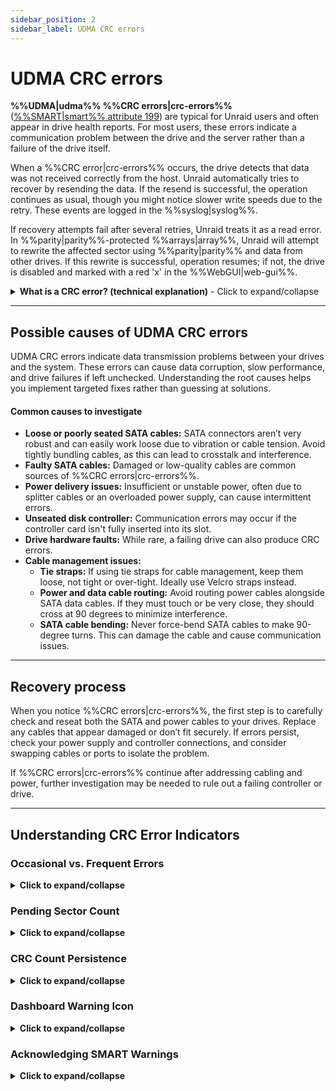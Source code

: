 ```yaml
---
sidebar_position: 2
sidebar_label: UDMA CRC errors
---
```


# UDMA CRC errors

**%%UDMA|udma%% %%CRC errors|crc-errors%%** ([%%SMART|smart%% attribute 199](../../system-administration/monitor-performance/smart-reports-and-disk-health.mdx)) are typical for Unraid users and often appear in drive health reports. For most users, these errors indicate a communication problem between the drive and the server rather than a failure of the drive itself.

When a %%CRC error|crc-errors%% occurs, the drive detects that data was not received correctly from the host. Unraid automatically tries to recover by resending the data. If the resend is successful, the operation continues as usual, though you might notice slower write speeds due to the retry. These events are logged in the %%syslog|syslog%%.

If recovery attempts fail after several retries, Unraid treats it as a read error. In %%parity|parity%%-protected %%arrays|array%%, Unraid will attempt to rewrite the affected sector using %%parity|parity%% and data from other drives. If this rewrite is successful, operation resumes; if not, the drive is disabled and marked with a red 'x' in the %%WebGUI|web-gui%%.

<details>
  <summary><strong>What is a CRC error? (technical explanation)</strong> - Click to expand/collapse</summary>

  A **%%cyclic redundancy check (CRC)|crc%%** is a mathematical checksum that detects accidental changes to raw data during transmission. In the context of %%UDMA|udma%% (ultra direct memory access), %%CRC errors|crc-errors%% mean the data sent between your drive and controller failed this integrity check. This usually indicates a physical communication issue - such as a loose or faulty cable - rather than a problem with the drive's platters or flash memory.

</details>

---

## Possible causes of UDMA CRC errors

UDMA CRC errors indicate data transmission problems between your drives and the system. These errors can cause data corruption, slow performance, and drive failures if left unchecked. Understanding the root causes helps you implement targeted fixes rather than guessing at solutions.

<h4>Common causes to investigate</h4>

- **Loose or poorly seated SATA cables:** SATA connectors aren’t very robust and can easily work loose due to vibration or cable tension. Avoid tightly bundling cables, as this can lead to crosstalk and interference.
- **Faulty SATA cables:** Damaged or low-quality cables are common sources of %%CRC errors|crc-errors%%.
- **Power delivery issues:** Insufficient or unstable power, often due to splitter cables or an overloaded power supply, can cause intermittent errors.
- **Unseated disk controller:** Communication errors may occur if the controller card isn't fully inserted into its slot.
- **Drive hardware faults:** While rare, a failing drive can also produce CRC errors.
- **Cable management issues:**
  - **Tie straps:** If using tie straps for cable management, keep them loose, not tight or over-tight. Ideally use Velcro straps instead.
  - **Power and data cable routing:** Avoid routing power cables alongside SATA data cables. If they must touch or be very close, they should cross at 90 degrees to minimize interference.
  - **SATA cable bending:** Never force-bend SATA cables to make 90-degree turns. This can damage the cable and cause communication issues.

---

## Recovery process

When you notice %%CRC errors|crc-errors%%, the first step is to carefully check and reseat both the SATA and power cables to your drives. Replace any cables that appear damaged or don’t fit securely. If errors persist, check your power supply and controller connections, and consider swapping cables or ports to isolate the problem.

If %%CRC errors|crc-errors%% continue after addressing cabling and power, further investigation may be needed to rule out a failing controller or drive.

---

## Understanding CRC Error Indicators

### Occasional vs. Frequent Errors

<details>
  <summary><strong>Click to expand/collapse</strong></summary>

  Understanding the frequency and pattern of %%CRC errors|crc-errors%% helps you determine the urgency of your response. Not all errors require immediate action, but patterns can reveal underlying problems that need attention.

  <h4>Occasional errors (low concern)</h4>
  A few %%CRC errors|crc-errors%% over weeks or months are typically not a concern. These isolated incidents may be caused by temporary power fluctuations, cable movement during maintenance, or other transient issues that resolve themselves.

  <h4>Frequent errors (high concern)</h4>
  %%CRC errors|crc-errors%% occurring daily or weekly, or rapidly increasing error counts, indicate a persistent problem that needs immediate investigation. This pattern often points to hardware issues like loose connections, failing cables, or power supply problems that will only worsen over time.

  <h4>When to take action</h4>
  Investigate immediately if errors are frequent or increasing. Check your cabling and power setup for intermittent issues, and monitor error rates to identify worsening conditions. Consider preventive maintenance if errors persist, as these problems rarely resolve on their own and can lead to more serious failures.

</details>

### Pending Sector Count

<details>
  <summary><strong>Click to expand/collapse</strong></summary>

  The **Current Pending Sector Count** ([%%SMART|smart%% attribute 197](../../system-administration/monitor-performance/smart-reports-and-disk-health.mdx)) is a critical indicator that often appears alongside %%CRC errors|crc-errors%%. This combination signals a serious problem that requires immediate attention and careful monitoring.

  Pending sectors indicate unreliable disk areas that may not be readable when accessed. These are sectors that have experienced read errors and are now marked as potentially problematic by the drive's firmware. When pending sectors appear alongside %%CRC errors|crc-errors%%, it suggests that communication problems are causing physical damage to the drive's ability to store and retrieve data reliably.

  <h4>Why this combination is dangerous</h4>
  %%CRC errors|crc-errors%% indicate communication issues between the drive and controller, while pending sectors show that some areas of the disk are becoming unreliable. Together, they create a high-risk situation where your data protection may be compromised. If another drive fails while this one has pending sectors, your ability to recover data could be severely limited, potentially jeopardizing [data recovery](../../troubleshooting/common-issues/data-recovery.mdx) efforts.

  When you see this combination, you should:

  - **Immediately** backup any critical data that isn't already protected.
  - Check the drive's health using extended %%SMART|smart%% tests, and consider drive replacement if pending sectors continue to increase.
  - Monitor the situation closely for additional warning signs, and be prepared to rebuild your array if the drive becomes unreliable.

</details>

### CRC Count Persistence

<details>
  <summary><strong>Click to expand/collapse</strong></summary>

  The %%CRC errors|crc-errors%% count in your drive's [%%SMART|smart%% data](../../system-administration/monitor-performance/smart-reports-and-disk-health.mdx) never resets - it only increases.

  This cumulative nature means:

  - The count represents the total lifetime errors for that drive
  - Monitor the rate of increase to identify worsening conditions
  - Once an error occurs, it's permanently recorded
  - Use the count to schedule preventive maintenance before problems escalate

  Don't panic if you see a few CRC errors, but do track the rate of increase. A sudden spike in errors often indicates a new problem that needs immediate attention.

</details>

### Dashboard Warning Icon

<details>
  <summary><strong>Click to expand/collapse</strong></summary>

  When Unraid detects a %%CRC error|crc-errors%%, the **Dashboard** displays a warning icon next to the affected drive. This is a %%SMART|smart%% warning that should prompt you to review and address the issue.

  <h4>Why this matters</h4>

  - Early warning system for potential hardware issues
  - Helps prevent data loss by catching problems early
  - Indicates when preventive maintenance is needed
  - Part of Unraid's proactive monitoring system

  Click the warning icon to view detailed %%SMART|smart%% information and acknowledge the warning.

</details>

### Acknowledging SMART Warnings

<details>
  <summary><strong>Click to expand/collapse</strong></summary>

  To acknowledge and clear SMART warnings:

  1. Click the **orange warning icon** next to the affected drive
  2. Select **Acknowledge** from the options menu
  3. Confirm the action if prompted
  4. The icon will turn **green** to indicate acknowledgment

  <h4>What acknowledgment does</h4>

  - Clears the warning from your immediate view
  - Tracks that you've seen the issue
  - Only re-alerts if the error count increases further
  - Maintains monitoring of the underlying problem

  :::important

  Acknowledging a warning doesn't fix the underlying issue - it just tells Unraid you're aware of it. You should still investigate and resolve the root cause of the %%CRC errors|crc-errors%%.

  :::

</details>
